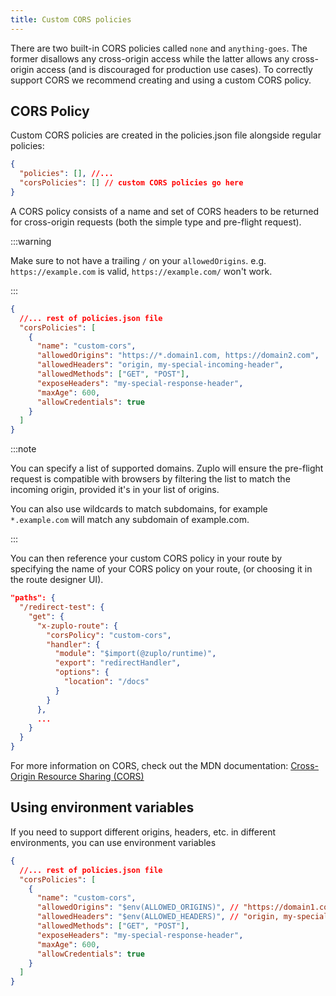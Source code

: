 ```yaml
---
title: Custom CORS policies
---
```


There are two built-in CORS policies called `none` and `anything-goes`. The
former disallows any cross-origin access while the latter allows any
cross-origin access (and is discouraged for production use cases). To correctly
support CORS we recommend creating and using a custom CORS policy.

## CORS Policy

Custom CORS policies are created in the policies.json file alongside regular
policies:

```json
{
  "policies": [], //...
  "corsPolicies": [] // custom CORS policies go here
}
```

A CORS policy consists of a name and set of CORS headers to be returned for
cross-origin requests (both the simple type and pre-flight request).

:::warning

Make sure to not have a trailing `/` on your `allowedOrigins`. e.g.
`https://example.com` is valid, `https://example.com/` won't work.

:::

```json
{
  //... rest of policies.json file
  "corsPolicies": [
    {
      "name": "custom-cors",
      "allowedOrigins": "https://*.domain1.com, https://domain2.com",
      "allowedHeaders": "origin, my-special-incoming-header",
      "allowedMethods": ["GET", "POST"],
      "exposeHeaders": "my-special-response-header",
      "maxAge": 600,
      "allowCredentials": true
    }
  ]
}
```

:::note

You can specify a list of supported domains. Zuplo will ensure the pre-flight
request is compatible with browsers by filtering the list to match the incoming
origin, provided it's in your list of origins.

You can also use wildcards to match subdomains, for example `*.example.com` will
match any subdomain of example.com.

:::

You can then reference your custom CORS policy in your route by specifying the
name of your CORS policy on your route, (or choosing it in the route designer
UI).

```json
"paths": {
  "/redirect-test": {
    "get": {
      "x-zuplo-route": {
        "corsPolicy": "custom-cors",
        "handler": {
          "module": "$import(@zuplo/runtime)",
          "export": "redirectHandler",
          "options": {
            "location": "/docs"
          }
        }
      },
      ...
    }
  }
}
```

For more information on CORS, check out the MDN documentation:
[Cross-Origin Resource Sharing (CORS)](https://developer.mozilla.org/en-US/docs/Web/HTTP/CORS)

## Using environment variables

If you need to support different origins, headers, etc. in different
environments, you can use environment variables

```json
{
  //... rest of policies.json file
  "corsPolicies": [
    {
      "name": "custom-cors",
      "allowedOrigins": "$env(ALLOWED_ORIGINS)", // "https://domain1.com, https://domain2.com",
      "allowedHeaders": "$env(ALLOWED_HEADERS)", // "origin, my-special-incoming-header",
      "allowedMethods": ["GET", "POST"],
      "exposeHeaders": "my-special-response-header",
      "maxAge": 600,
      "allowCredentials": true
    }
  ]
}
```
